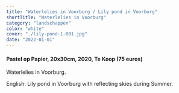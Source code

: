 ```yaml
---
title: "Waterlelies in Voorburg / Lily pond in Voorburg"
shortTitle: "Waterlelies in Voorburg"
category: "landschappen"
color: "white"
cover: "./lily-pond-1-001.jpg"
date: "2022-01-01"
---
```

    
#### Pastel op Papier, 20x30cm, 2020, Te Koop (75 euros)
Waterlelies in Voorburg.
    

English: Lily pond in Voorburg with reflecting skies during Summer.